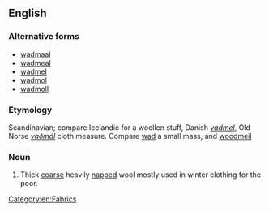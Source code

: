 ==English==

===Alternative forms===
*[[wadmaal]]
*[[wadmeal]]
*[[wadmel]]
*[[wadmol]]
*[[wadmoll]]

===Etymology===
Scandinavian; compare Icelandic for a woollen stuff, Danish ''[[vadmel]]'', Old Norse ''[[vaðmál]]'' cloth measure. Compare [[wad]] a small mass, and [[woodmeil]]

===Noun===
{{en-noun}}
# Thick [[coarse]] heavily [[napped]] wool mostly used in winter clothing for the poor.

[[Category:en:Fabrics]]